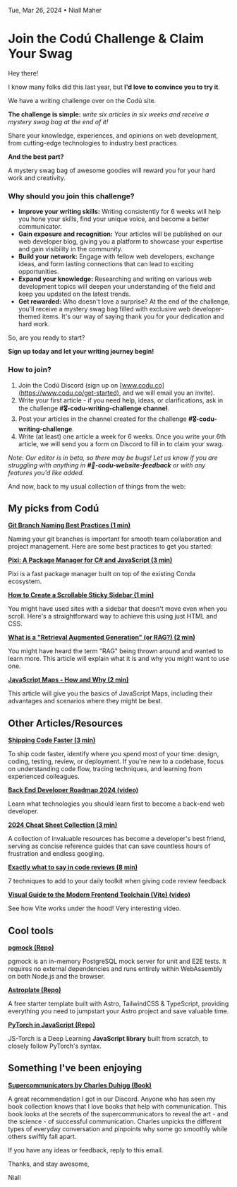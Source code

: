Tue, Mar 26, 2024 • Niall Maher

# Join the Codú Challenge & Claim Your Swag

Hey there!

I know many folks did this last year, but **I'd love to convince you to try it**.

We have a writing challenge over on the Codú site.

**The challenge is simple:** *write six articles in six weeks and receive a mystery swag bag at the end of it!*

Share your knowledge, experiences, and opinions on web development, from cutting-edge technologies to industry best practices.

**And the best part?**

A mystery swag bag of awesome goodies will reward you for your hard work and creativity.

### Why should you join this challenge?

- **Improve your writing skills:** Writing consistently for 6 weeks will help you hone your skills, find your unique voice, and become a better communicator.
- **Gain exposure and recognition:** Your articles will be published on our web developer blog, giving you a platform to showcase your expertise and gain visibility in the community.
- **Build your network:** Engage with fellow web developers, exchange ideas, and form lasting connections that can lead to exciting opportunities.
- **Expand your knowledge:** Researching and writing on various web development topics will deepen your understanding of the field and keep you updated on the latest trends.
- **Get rewarded:** Who doesn't love a surprise? At the end of the challenge, you'll receive a mystery swag bag filled with exclusive web developer-themed items. It's our way of saying thank you for your dedication and hard work.

So, are you ready to start?

**Sign up today and let your writing journey begin!**

### How to join?

1.  Join the Codú Discord (sign up on [www.codu.co](https://www.codu.co/get-started), and we will email you an invite).
2.  Write your first article - if you need help, ideas, or clarifications, ask in the challenge **#🎖-codu-writing-challenge channel**.
3.  Post your articles in the channel created for the challenge **#🎖-codu-writing-challenge**.
4.  Write (at least) one article a week for 6 weeks. Once you write your 6th article, we will send you a form on Discord to fill in to claim your swag.

*Note: Our editor is in beta, so there may be bugs! Let us know if you are struggling with anything in* **_#🐞-codu-website-feedback_** *or with any features you'd like added.*

And now, back to my usual collection of things from the web:

## My picks from Codú

[**Git Branch Naming Best Practices (1 min)**](https://www.codu.co/articles/git-branch-naming-best-practices-zisgp6fy)

Naming your git branches is important for smooth team collaboration and project management. Here are some best practices to get you started:

[**Pixi: A Package Manager for C# and JavaScript (3 min)**](https://www.codu.co/articles/pixi-a-package-manager-for-c-and-javascript-eyerufwg)

Pixi is a fast package manager built on top of the existing Conda ecosystem.

[**How to Create a Scrollable Sticky Sidebar (1 min)**](https://www.codu.co/articles/how-to-create-a-scrollable-sticky-sidebar-t85ffjrv)

You might have used sites with a sidebar that doesn't move even when you scroll. Here's a straightforward way to achieve this using just HTML and CSS.

[**What is a "Retrieval Augmented Generation" (or RAG?) (2 min)**](https://www.codu.co/articles/what-is-a-retrieval-augmented-generation-or-rag-msi7hd5l)

You might have heard the term "RAG" being thrown around and wanted to learn more. This article will explain what it is and why you might want to use one.

[**JavaScript Maps - How and Why (2 min)**](https://www.codu.co/articles/javascript-maps-how-and-why-eil46o35)

This article will give you the basics of JavaScript Maps, including their advantages and scenarios where they might be best.

## Other Articles/Resources

[**Shipping Code Faster (3 min)**](https://www.developing.dev/p/shipping-code-faster)

To ship code faster, identify where you spend most of your time: design, coding, testing, review, or deployment. If you're new to a codebase, focus on understanding code flow, tracing techniques, and learning from experienced colleagues.

[**Back End Developer Roadmap 2024 (video)**](https://www.youtube.com/watch?v=tN6oJu2DqCM)

Learn what technologies you should learn first to become a back-end web developer.

[**2024 Cheat Sheet Collection (3 min)**](https://dev.to/lilxyzz/2024-cheat-sheet-collection-47h8)

A collection of invaluable resources has become a developer's best friend, serving as concise reference guides that can save countless hours of frustration and endless googling.

[**Exactly what to say in code reviews (8 min)**](https://read.highgrowthengineer.com/p/exactly-what-to-say-in-code-reviews)

7 techniques to add to your daily toolkit when giving code review feedback

[**Visual Guide to the Modern Frontend Toolchain (Vite) (video)**](https://www.youtube.com/watch?v=M_edImKoEt8)

See how Vite works under the hood! Very interesting video.

## Cool tools

[**pgmock (Repo)**](https://github.com/stackframe-projects/pgmock)

pgmock is an in-memory PostgreSQL mock server for unit and E2E tests. It requires no external dependencies and runs entirely within WebAssembly on both Node.js and the browser.

[**Astroplate (Repo)**](https://github.com/zeon-studio/astroplate)

A free starter template built with Astro, TailwindCSS & TypeScript, providing everything you need to jumpstart your Astro project and save valuable time.

[**PyTorch in JavaScript (Repo)**](https://github.com/eduardoleao052/js-pytorch)

JS-Torch is a Deep Learning **JavaScript library** built from scratch, to closely follow PyTorch's syntax.

## Something I've been enjoying

[**Supercommunicators by Charles Duhigg (Book)**](https://amzn.to/3PQspby)

A great recommendation I got in our Discord. Anyone who has seen my book collection knows that I love books that help with communication. This book looks at the secrets of the supercommunicators to reveal the art - and the science - of successful communication. Charles unpicks the different types of everyday conversation and pinpoints why some go smoothly while others swiftly fall apart.

If you have any ideas or feedback, reply to this email.

Thanks, and stay awesome,

Niall
